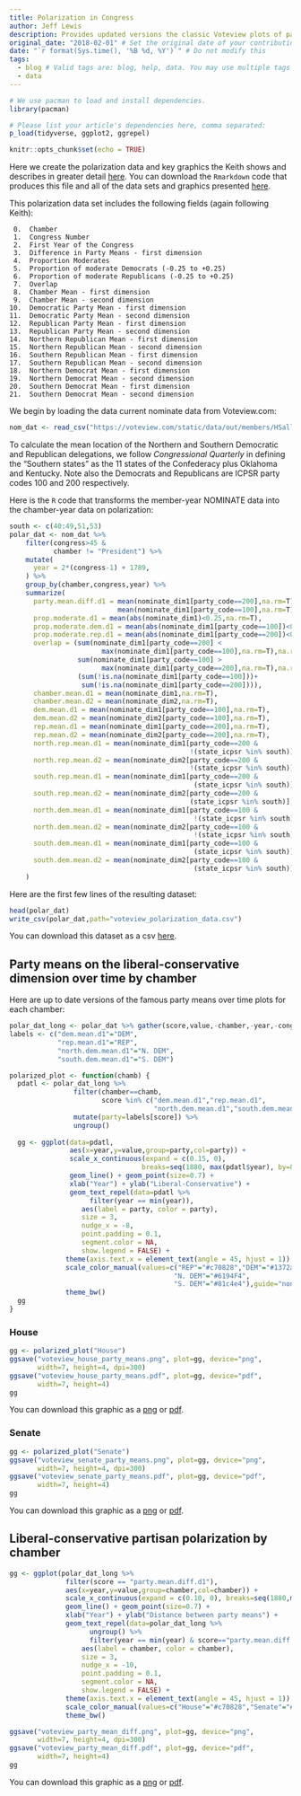 ```yaml
---
title: Polarization in Congress
author: Jeff Lewis
description: Provides updated versions the classic Voteview plots of party mean DW-NOMINATE scores of overtime.  Figures and the underlying data are available for download. 
original_date: "2018-02-01" # Set the original date of your contribution in YYYY-MM-DD format here.
date: "`r format(Sys.time(), '%B %d, %Y')`" # Do not modify this
tags:
  - blog # Valid tags are: blog, help, data. You may use multiple tags for a post
  - data
---
```


```r
# We use pacman to load and install dependencies.
library(pacman)

# Please list your article's dependencies here, comma separated:
p_load(tidyverse, ggplot2, ggrepel)
```


```r
knitr::opts_chunk$set(echo = TRUE)
```

Here we create the polarization data and key graphics the Keith shows and describes in greater detail [here
](https://legacy.voteview.com/political_polarization_2015.htm).  You can download the `Rmarkdown` code that produces this file and all of the data sets and graphics presented [here](party_polarization.Rmd).

This polarization data set includes the following fields (again following Keith):

```
 0.  Chamber
 1.  Congress Number
 2.  First Year of the Congress
 3.  Difference in Party Means - first dimension
 4.  Proportion Moderates
 5.  Proportion of moderate Democrats (-0.25 to +0.25)
 6.  Proportion of moderate Republicans (-0.25 to +0.25)
 7.  Overlap
 8.  Chamber Mean - first dimension
 9.  Chamber Mean - second dimension
10.  Democratic Party Mean - first dimension
11.  Democratic Party Mean - second dimension
12.  Republican Party Mean - first dimension
13.  Republican Party Mean - second dimension
14.  Northern Republican Mean - first dimension
15.  Northern Republican Mean - second dimension
16.  Southern Republican Mean - first dimension
17.  Southern Republican Mean - second dimension
18.  Northern Democrat Mean - first dimension
19.  Northern Democrat Mean - second dimension
20.  Southern Democrat Mean - first dimension
21.  Southern Democrat Mean - second dimension
```

We begin by loading the data current nominate data from Voteview.com:
```r
nom_dat <- read_csv("https://voteview.com/static/data/out/members/HSall_members.csv")
```

To calculate the mean location of the Northern and Southern Democratic and Republican delegations, we
follow *Congressional Quarterly* in defining the "Southern states" as the 11 states of the Confederacy plus Oklahoma and Kentucky.  Note also the Democrats and Republicans are ICPSR party codes 100 and 200 respectively.

Here is the `R` code that transforms the member-year NOMINATE data into the chamber-year data on polarization:
 
```r
south <- c(40:49,51,53)
polar_dat <- nom_dat %>% 
    filter(congress>45 & 
           chamber != "President") %>%
    mutate( 
      year = 2*(congress-1) + 1789,
    ) %>%
    group_by(chamber,congress,year) %>% 
    summarize(
      party.mean.diff.d1 = mean(nominate_dim1[party_code==200],na.rm=T) - 
                           mean(nominate_dim1[party_code==100],na.rm=T),
      prop.moderate.d1 = mean(abs(nominate_dim1)<0.25,na.rm=T),
      prop.moderate.dem.d1 = mean(abs(nominate_dim1[party_code==100])<0.25,na.rm=T),
      prop.moderate.rep.d1 = mean(abs(nominate_dim1[party_code==200])<0.25,na.rm=T),
      overlap = (sum(nominate_dim1[party_code==200] <
                       max(nominate_dim1[party_code==100],na.rm=T),na.rm=T)  +
                 sum(nominate_dim1[party_code==100] >
                       max(nominate_dim1[party_code==200],na.rm=T),na.rm=T))/
                 (sum(!is.na(nominate_dim1[party_code==100]))+
                  sum(!is.na(nominate_dim1[party_code==200]))),
      chamber.mean.d1 = mean(nominate_dim1,na.rm=T),
      chamber.mean.d2 = mean(nominate_dim2,na.rm=T),
      dem.mean.d1 = mean(nominate_dim1[party_code==100],na.rm=T),
      dem.mean.d2 = mean(nominate_dim2[party_code==100],na.rm=T),
      rep.mean.d1 = mean(nominate_dim1[party_code==200],na.rm=T),
      rep.mean.d2 = mean(nominate_dim2[party_code==200],na.rm=T),
      north.rep.mean.d1 = mean(nominate_dim1[party_code==200 & 
                                             !(state_icpsr %in% south)],na.rm=T),    
      north.rep.mean.d2 = mean(nominate_dim2[party_code==200 & 
                                             !(state_icpsr %in% south)],na.rm=T),    
      south.rep.mean.d1 = mean(nominate_dim1[party_code==200 & 
                                              (state_icpsr %in% south)],na.rm=T),    
      south.rep.mean.d2 = mean(nominate_dim2[party_code==200 & 
                                             (state_icpsr %in% south)],na.rm=T),    
      north.dem.mean.d1 = mean(nominate_dim1[party_code==100 & 
                                              !(state_icpsr %in% south)],na.rm=T),    
      north.dem.mean.d2 = mean(nominate_dim2[party_code==100 & 
                                              !(state_icpsr %in% south)],na.rm=T),    
      south.dem.mean.d1 = mean(nominate_dim1[party_code==100 & 
                                              (state_icpsr %in% south)],na.rm=T),    
      south.dem.mean.d2 = mean(nominate_dim2[party_code==100 & 
                                              (state_icpsr %in% south)],na.rm=T),    
    ) 
```
Here are the first few lines of the resulting dataset:
```r
head(polar_dat)
write_csv(polar_dat,path="voteview_polarization_data.csv")
```
You can download this dataset as a csv [here](voteview_polarization_data.csv).


## Party means on the liberal-conservative dimension over time by chamber

Here are up to date versions of the famous party means over time plots for each chamber:
```r
polar_dat_long <- polar_dat %>% gather(score,value,-chamber,-year,-congress)
labels <- c("dem.mean.d1"="DEM",
            "rep.mean.d1"="REP",
            "north.dem.mean.d1"="N. DEM",
            "south.dem.mean.d1"="S. DEM")

polarized_plot <- function(chamb) {
  pdatl <- polar_dat_long %>% 
                filter(chamber==chamb,
                       score %in% c("dem.mean.d1","rep.mean.d1",
                                    "north.dem.mean.d1","south.dem.mean.d1")) %>%
                mutate(party=labels[score]) %>%
                ungroup()
  
  gg <- ggplot(data=pdatl,
               aes(x=year,y=value,group=party,col=party)) +
               scale_x_continuous(expand = c(0.15, 0), 
                                 breaks=seq(1880, max(pdatl$year), by=8)) +
               geom_line() + geom_point(size=0.7) + 
               xlab("Year") + ylab("Liberal-Conservative") + 
               geom_text_repel(data=pdatl %>%
                    filter(year == min(year)),
                  aes(label = party, color = party),
                  size = 3,
                  nudge_x = -8,
                  point.padding = 0.1,
                  segment.color = NA,
                  show.legend = FALSE) +
              theme(axis.text.x = element_text(angle = 45, hjust = 1)) +
              scale_color_manual(values=c("REP"="#c70828","DEM"="#1372ad",
                                         "N. DEM"="#6194F4",
                                         "S. DEM"="#81c4e4"),guide="none") +
              theme_bw()
  gg
}
```


### House
```r
gg <- polarized_plot("House")
ggsave("voteview_house_party_means.png", plot=gg, device="png", 
       width=7, height=4, dpi=300)
ggsave("voteview_house_party_means.pdf", plot=gg, device="pdf", 
       width=7, height=4)
gg
```


You can download this graphic as a [png](voteview_house_party_means.png) or [pdf](voteview_house_party_means.pdf).

### Senate
```r
gg <- polarized_plot("Senate")
ggsave("voteview_senate_party_means.png", plot=gg, device="png", 
       width=7, height=4, dpi=300)
ggsave("voteview_senate_party_means.pdf", plot=gg, device="pdf", 
       width=7, height=4)
gg

```


You can download this graphic as a [png](voteview_senate_party_means.png) or [pdf](voteview_senate_party_means.pdf).

## Liberal-conservative partisan polarization by chamber
```r
gg <- ggplot(polar_dat_long %>% 
              filter(score == "party.mean.diff.d1"),
              aes(x=year,y=value,group=chamber,col=chamber)) +
              scale_x_continuous(expand = c(0.10, 0), breaks=seq(1880,max(polar_dat_long$year),by=8)) +
              geom_line() + geom_point(size=0.7) + 
              xlab("Year") + ylab("Distance between party means") + 
              geom_text_repel(data=polar_dat_long %>%
                    ungroup() %>%
                    filter(year == min(year) & score=="party.mean.diff.d1"),
                  aes(label = chamber, color = chamber),
                  size = 3,
                  nudge_x = -10,
                  point.padding = 0.1,
                  segment.color = NA,
                  show.legend = FALSE) +
              theme(axis.text.x = element_text(angle = 45, hjust = 1)) +
              scale_color_manual(values=c("House"="#c70828","Senate"="#1372ad"),guide="none") +
              theme_bw() 

ggsave("voteview_party_mean_diff.png", plot=gg, device="png", 
       width=7, height=4, dpi=300)
ggsave("voteview_party_mean_diff.pdf", plot=gg, device="pdf", 
       width=7, height=4)
gg

```

You can download this graphic as a [png](voteview_party_mean_diff.png) or [pdf](voteview_party_mean_diff.pdf).

